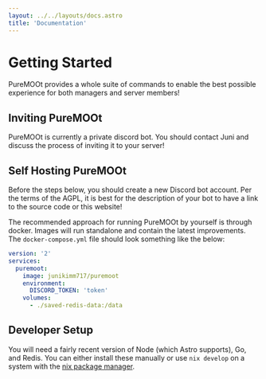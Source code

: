 ```yaml
---
layout: ../../layouts/docs.astro
title: 'Documentation'
---
```


# Getting Started

PureMOOt provides a whole suite of commands to enable the best possible
experience for both managers and server members!

## Inviting PureMOOt

PureMOOt is currently a private discord bot. You should contact Juni and
discuss the process of inviting it to your server!

## Self Hosting PureMOOt

Before the steps below, you should create a new Discord bot account. Per the
terms of the AGPL, it is best for the description of your bot to have a link
to the source code or this website!

The recommended approach for running PureMOOt by yourself is through docker.
Images will run standalone and contain the latest improvements.
The `docker-compose.yml` file should look something like the below:

```yaml
version: '2'
services:
  puremoot:
    image: junikimm717/puremoot
    environment:
      DISCORD_TOKEN: 'token'
    volumes:
      - ./saved-redis-data:/data
```

## Developer Setup

You will need a fairly recent version of Node (which Astro supports), Go, and
Redis. You can either install these manually or use `nix develop` on a system
with the [nix package manager](https://nixos.org).